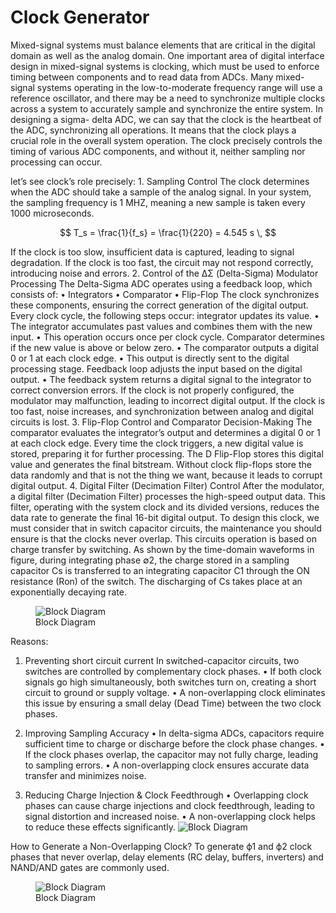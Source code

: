 # Clock Generator 

Mixed-signal systems must balance elements that are critical in the digital domain as well as the analog domain. One important area of digital interface design in mixed-signal systems is clocking, which must be used to enforce timing between components and to read data from ADCs. Many mixed-signal systems operating in the low-to-moderate frequency range will use a reference oscillator, and there may be a need to synchronize multiple clocks across a system to accurately sample and synchronize the entire system. In designing a sigma- delta ADC, we can say that the clock is the heartbeat of the ADC, synchronizing all operations. It means that the clock plays a crucial role in the overall system operation. The clock precisely controls the timing of various ADC components, and without it, neither sampling nor processing can occur.




let's see clock's role precisely:
1. Sampling Control
The clock determines when the ADC should take a sample of the analog signal. In your system, the sampling frequency is 1 MHZ, meaning a new sample is taken every 1000 microseconds. 


$$
T_s = \frac{1}{f_s} = \frac{1}{220} = 4.545 s \, 
$$

If the clock is too slow, insufficient data is captured, leading to signal degradation. If the clock is too fast, the circuit may not respond correctly, introducing noise and errors.
2. Control of the ΔΣ (Delta-Sigma) Modulator Processing
The Delta-Sigma ADC operates using a feedback loop, which consists of:
• Integrators
• Comparator
• Flip-Flop
 The clock synchronizes these components, ensuring the correct generation of the digital output. Every clock cycle, the following steps occur:
integrator updates its value.
• The integrator accumulates past values and combines them with the new input.
• This operation occurs once per clock cycle.
Comparator determines if the new value is above or below zero.
• The comparator outputs a digital 0 or 1 at each clock edge.
• This output is directly sent to the digital processing stage.
Feedback loop adjusts the input based on the digital output.
• The feedback system returns a digital signal to the integrator to correct conversion errors.
If the clock is not properly configured, the modulator may malfunction, leading to incorrect digital output.
If the clock is too fast, noise increases, and synchronization between analog and digital circuits is lost.
3. Flip-Flop Control and Comparator Decision-Making
The comparator evaluates the integrator’s output and determines a digital 0 or 1 at each clock edge.
Every time the clock triggers, a new digital value is stored, preparing it for further processing.
The D Flip-Flop stores this digital value and generates the final bitstream.
Without clock flip-flops store the data randomly and that is not the thing we want, because it leads to corrupt digital output.
4. Digital Filter (Decimation Filter) Control
After the modulator, a digital filter (Decimation Filter) processes the high-speed output data.
This filter, operating with the system clock and its divided versions, reduces the data rate to generate the final 16-bit digital output.
To design this clock, we must consider that in switch capacitor circuits, the maintenance you should ensure is that the clocks never overlap. This circuits operation is based on charge transfer by switching. As shown by the time-domain waveforms in figure, during integrating phase ∅2, the charge stored in a sampling capacitor Cs is transferred to an integrating capacitor C1 through the ON resistance (Ron) of the switch. The discharging of Cs takes place at an exponentially decaying rate.

![Block Diagram](figures/Untitled Diagram-Page-2.drawio (1).svg){#fig-Block-Diagram}

Reasons:


1. Preventing short circuit current
In switched-capacitor circuits, two switches are controlled by complementary clock phases.
	•	If both clock signals go high simultaneously, both switches turn on, creating a short circuit to ground or supply voltage.
	•	A non-overlapping clock eliminates this issue by ensuring a small delay (Dead Time) between the two clock phases.

1. Improving Sampling Accuracy
	•	In delta-sigma ADCs, capacitors require sufficient time to charge or discharge before the clock phase changes.
	•	If the clock phases overlap, the capacitor may not fully charge, leading to sampling errors.
	•	A non-overlapping clock ensures accurate data transfer and minimizes noise.

2. Reducing Charge Injection & Clock Feedthrough
	•	Overlapping clock phases can cause charge injections and clock feedthrough, leading to signal distortion and increased noise.
	•	A non-overlapping clock helps to reduce these effects significantly.
![Block Diagram](figures/Untitled Diagram-Page-1.drawio (1).svg){#fig-Block-Diagram}

How to Generate a Non-Overlapping Clock?
To generate ϕ1 and ϕ2 clock phases that never overlap, delay elements (RC delay, buffers, inverters) and NAND/AND gates are commonly used.

![Block Diagram](figures/Untitled Diagram-Page-3.drawio (1).svg){#fig-Block-Diagram}



